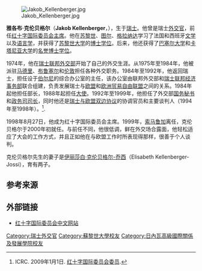 [[Image:Jakob_Kellenberger.jpg|thumb]]

'''雅各布·克伦贝格尔'''（'''Jakob Kellenberger'''，{{bd|1944年|10月19日|}}），生于[[瑞士|瑞士]]。他曾是瑞士[[外交官|外交官]]，前任[[红十字国际委员会#主席|红十字国际委员会主席]]。他在[[苏黎世|苏黎世]]、[[图尔|图尔]]、[[格拉纳达|格拉纳达]]学习了法国和西班牙[[文学|文学]]以及[[语言学|语言学]]，并获得了[[苏黎世大学|苏黎世大学]]的[[博士学位|博士学位]]。后来，他还获得了[[巴塞尔大学|巴塞尔大学]]和[[卡塔尼亚大学|卡塔尼亚大学]]的[[名誉博士学位|名誉博士学位]]。

1974年，他在[[瑞士联邦外交部|瑞士联邦外交部]]开始了自己的外交生涯。从1975年至1984年，他被派驻[[马德里|马德里]]、[[布鲁塞尔|布鲁塞尔]]和[[伦敦|伦敦]]担任各种外交职务。1984年至1992年，他返回瑞士，担任设于[[伯尔尼|伯尔尼]]的综合办公室的主任，该办公室由联邦外交部和[[瑞士联邦经济事务部|瑞士联邦经济事务部]]联合组建，负责发展瑞士与[[欧盟|欧盟]]和[[欧洲贸易自由联盟|欧洲贸易自由联盟]]之间的关系。1984年起他担任部长，1988年起担任[[大使|大使]]。1992年至1999年，他担任了外交部[[国务秘书|国务秘书]]和[[政务司司长|政务司司长]]，同时他还是[[瑞士与欧盟双边协议|瑞士与欧盟双边协议]]的协调官员和主要谈判人（1994年至1998年）。<ref>ICRC. 2009年1月1日. [http://www.icrc.org/Web/chi/sitechi0.nsf/html/icrc-members-biography-250108 红十字国际委员会委员].</ref>.

1998年8月27日，他成为红十字国际委员会主席。1999年，[[索马鲁加|索马鲁加]]离任，克伦贝格尔于2000年初就任。与前任不同，他很低调，鲜在外交场合露面，他轻松适应了大会的工作方式，并且正如他在与欧盟工作时所表现得那样，很善于个人谈判。

克伦贝格尔先生的妻子是[[伊丽莎白·克伦贝格尔-乔西|伊丽莎白·克伦贝格尔-乔西]]（Elisabeth Kellenberger-Jossi），育有两子。

==参考来源==
{{Reflist}}

==外部链接==
*[http://www.icrc.org/chi 红十字国际委员会中文网站]
{{Authority control}}
{{DEFAULTSORT:Kellenberger, Jakob}}
[[Category:瑞士外交官|Category:瑞士外交官]]
[[Category:蘇黎世大學校友|Category:蘇黎世大學校友]]
[[Category:日內瓦高級國際關係及發展學院校友|Category:日內瓦高級國際關係及發展學院校友]]